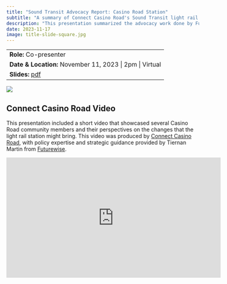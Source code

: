 ```yaml
---
title: "Sound Transit Advocacy Report: Casino Road Station"
subtitle: "A summary of Connect Casino Road's Sound Transit light rail station advocacy"
description: "This presentation summarized the advocacy work done by Futurewise and Connect Casino Road during Spring and Fall of 2023."
date: 2023-11-17
image: title-slide-square.jpg
---
```


|                                                                                                                    |
|------------------------------------------------------------------------|
| **Role:** Co-presenter                                                                                             |
| **Date & Location:** November 11, 2023 \| 2pm \| Virtual                                                           |
| **Slides:** [pdf](2023-11-17 Presentation to Snotrac Partners.pdf "Presentation to Snotrac Partners (2023-11-17)") |

![](title-slide.jpg)

## Connect Casino Road Video

This presentation included a short video that showcased several Casino Road community members and their perspectives on the changes that the light rail station might bring. This video was produced by [Connect Casino Road](https://www.connectcasinoroad.org/), with policy expertise and strategic guidance provided by Tiernan Martin from [Futurewise](https://futurewise.org/).

::: {#casino-road-video}
<iframe width="560" height="315" src="https://www.youtube.com/embed/We1gILwDpnQ?si=o4O7kxmj2bRAbTMR" title="YouTube video player" frameborder="0" allow="accelerometer; autoplay; clipboard-write; encrypted-media; gyroscope; picture-in-picture; web-share" allowfullscreen>

</iframe>
:::
